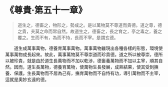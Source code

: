 # 《尊貴·第五十一章》

> 道生之，德畜之，物形之，勢成之。是以萬物莫不尊道而貴德。道之尊，德之貴，夫莫之命而常自然。故道生之，德畜之，長之育之，亭之毒之，養之覆之。生而不有，為而不恃，長而不宰。是謂玄德。

&emsp;&emsp;道生成萬事萬物，德養育萬事萬物。萬事萬物雖現出各種各樣的形態，環境使萬事萬物成長起來。故此，萬事萬物莫不尊崇道而珍貴德。道之所以被尊崇，德所以被珍貴，就是由於道生長萬物而不加以乾涉，德畜養萬物而不加以主宰，順其自然。因而，道生長萬物，德養育萬物，使萬物生長發展，成熟結果，使其受到撫養、保護。生長萬物而不居為己有，撫育萬物而不自恃有功，導引萬物而不主宰，這就是奧妙玄遠的德。
